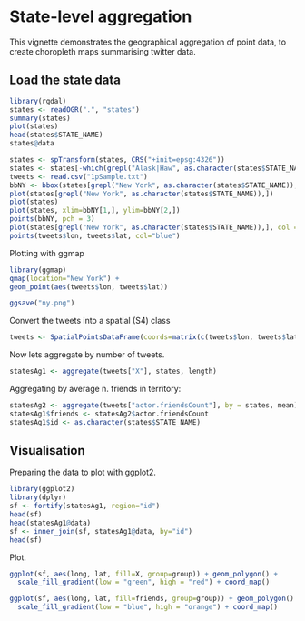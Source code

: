 State-level aggregation
========================================================

This vignette demonstrates the geographical aggregation of 
point data, to create choropleth maps summarising twitter data.

## Load the state data

```r
library(rgdal)
states <- readOGR(".", "states")
summary(states)
plot(states)
head(states$STATE_NAME)
states@data

states <- spTransform(states, CRS("+init=epsg:4326"))
states <- states[-which(grepl("Alask|Haw", as.character(states$STATE_NAME))),]
tweets <- read.csv("1pSample.txt")
bbNY <- bbox(states[grepl("New York", as.character(states$STATE_NAME)),])
plot(states[grepl("New York", as.character(states$STATE_NAME)),])
plot(states)
plot(states, xlim=bbNY[1,], ylim=bbNY[2,])
points(bbNY, pch = 3)
plot(states[grepl("New York", as.character(states$STATE_NAME)),], col = "green", add = T)
points(tweets$lon, tweets$lat, col="blue")
```

Plotting with ggmap

```r
library(ggmap)
qmap(location="New York") +
geom_point(aes(tweets$lon, tweets$lat))

ggsave("ny.png")
```


Convert the tweets into a spatial (S4) class

```r
tweets <- SpatialPointsDataFrame(coords=matrix(c(tweets$lon, tweets$lat), ncol=2),data=tweets, proj4string=CRS("+init=epsg:4326"))
```

Now lets aggregate by number of tweets.

```r
statesAg1 <- aggregate(tweets["X"], states, length)
```

Aggregating by average n. friends in territory:

```r
statesAg2 <- aggregate(tweets["actor.friendsCount"], by = states, mean)
statesAg1$friends <- statesAg2$actor.friendsCount
statesAg1$id <- as.character(states$STATE_NAME)
```

## Visualisation

Preparing the data to plot with ggplot2.

```r
library(ggplot2)
library(dplyr)
sf <- fortify(statesAg1, region="id")
head(sf)
head(statesAg1@data)
sf <- inner_join(sf, statesAg1@data, by="id")
head(sf)
```

Plot.

```r
ggplot(sf, aes(long, lat, fill=X, group=group)) + geom_polygon() +
  scale_fill_gradient(low = "green", high = "red") + coord_map()

ggplot(sf, aes(long, lat, fill=friends, group=group)) + geom_polygon() +
  scale_fill_gradient(low = "blue", high = "orange") + coord_map()
```



